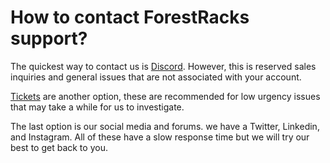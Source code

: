 # How to contact ForestRacks support?
The quickest way to contact us is [Discord](https://discord.forestracks.com). However, this is reserved sales inquiries and general issues that are not associated with your account.

[Tickets](https://my.forestracks.com/submitticket) are another option, these are recommended for low urgency issues that may take a while for us to investigate.

The last option is our social media and forums. we have a Twitter, Linkedin, and Instagram. All of these have a slow response time but we will try our best to get back to you.